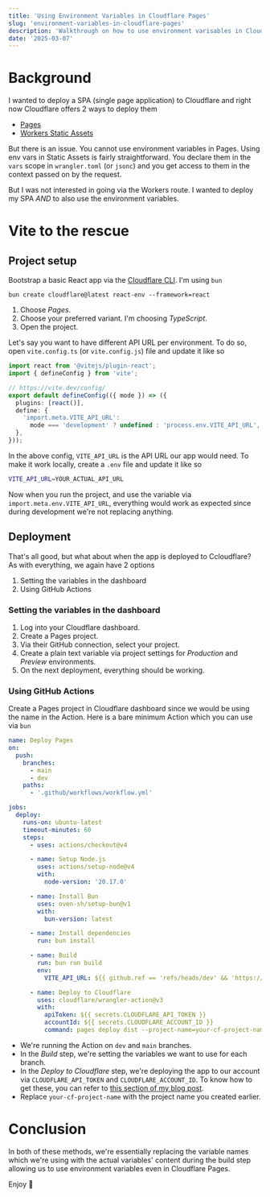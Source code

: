 ```yaml
---
title: 'Using Environment Variables in Cloudflare Pages'
slug: 'environment-variables-in-cloudflare-pages'
description: 'Walkthrough on how to use environment varisables in Cloudflare pages'
date: '2025-03-07'
---
```



# Background

I wanted to deploy a SPA (single page application) to Cloudflare and right now Cloudflare offers 2 ways to deploy them

- [Pages](https://developers.cloudflare.com/pages/)
- [Workers Static Assets](https://developers.cloudflare.com/workers/static-assets/)

But there is an issue. You cannot use environment variables in Pages. Using env vars in Static Assets is fairly straightforward. You declare them in the `vars` scope in `wrangler.toml` (or `jsonc`) and you get access to them in the context passed on by the request.

But I was not interested in going via the Workers route. I wanted to deploy my SPA _AND_ to also use the environment variables.

# Vite to the rescue

## Project setup

Bootstrap a basic React app via the [Cloudflare CLI](https://developers.cloudflare.com/pages/framework-guides/deploy-a-react-site/). I'm using `bun`

`bun create cloudflare@latest react-env --framework=react`

1. Choose _Pages_.
2. Choose your preferred variant. I'm choosing _TypeScript_.
3. Open the project.

Let's say you want to have different API URL per environment. To do so, open `vite.config.ts` (or `vite.config.js`) file and update it like so

```ts
import react from '@vitejs/plugin-react';
import { defineConfig } from 'vite';

// https://vite.dev/config/
export default defineConfig(({ mode }) => ({
  plugins: [react()],
  define: {
    'import.meta.VITE_API_URL':
      mode === 'development' ? undefined : 'process.env.VITE_API_URL',
  },
}));
```

In the above config, `VITE_API_URL` is the API URL our app would need. To make it work locally, create a `.env` file and update it like so

```sh
VITE_API_URL=YOUR_ACTUAL_API_URL
```

Now when you run the project, and use the variable via `import.meta.env.VITE_API_URL`, everything would work as expected since during development we're not replacing anything.

## Deployment

That's all good, but what about when the app is deployed to Ccloudflare? As with everything, we again have 2 options

1. Setting the variables in the dashboard
2. Using GitHub Actions

### Setting the variables in the dashboard

1. Log into your Cloudflare dashboard.
2. Create a Pages project.
3. Via their GitHub connection, select your project.
4. Create a plain text variable via project settings for _Production_ and _Preview_ environments.
5. On the next deployment, everything should be working.

### Using GitHub Actions

Create a Pages project in Cloudflare dashboard since we would be using the name in the Action. Here is a bare minimum Action which you can use via `bun`

```yml
name: Deploy Pages
on:
  push:
    branches:
      - main
      - dev
    paths:
      - '.github/workflows/workflow.yml'

jobs:
  deploy:
    runs-on: ubuntu-latest
    timeout-minutes: 60
    steps:
      - uses: actions/checkout@v4

      - name: Setup Node.js
        uses: actions/setup-node@v4
        with:
          node-version: '20.17.0'

      - name: Install Bun
        uses: oven-sh/setup-bun@v1
        with:
          bun-version: latest

      - name: Install dependencies
        run: bun install

      - name: Build
        run: bun run build
        env:
          VITE_API_URL: ${{ github.ref == 'refs/heads/dev' && 'https://dev.example.com' || 'https://example.com' }}

      - name: Deploy to Cloudflare
        uses: cloudflare/wrangler-action@v3
        with:
          apiToken: ${{ secrets.CLOUDFLARE_API_TOKEN }}
          accountId: ${{ secrets.CLOUDFLARE_ACCOUNT_ID }}
          command: pages deploy dist --project-name=your-cf-project-name
```

- We're running the Action on `dev` and `main` branches.
- In the _Build_ step, we're setting the variables we want to use for each branch.
- In the _Deploy to Cloudflare_ step, we're deploying the app to our account via `CLOUDFLARE_API_TOKEN` and `CLOUDFLARE_ACCOUNT_ID`. To know how to get these, you can refer to [this section of my blog post](https://flashblaze.xyz/posts/using-durable-objects-sql-storage-d1-and-drizzle#tokens-and-ids).
- Replace `your-cf-project-name` with the project name you created earlier.

# Conclusion

In both of these methods, we're essentially replacing the variable names which we're using with the actual variables' content during the build step allowing us to use environment variables even in Cloudflare Pages.

Enjoy 🥳

<Comments client:only='react' />
